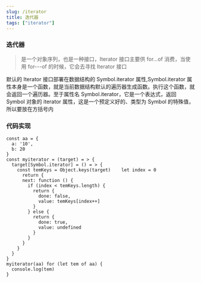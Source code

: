 ```yaml
---
slug: /iterator
title: 迭代器
tags: ["iterator"]
---
```


### 迭代器

> 是一个对象序列，也是一种接口，Iterator 接口主要供 for...of 消费，当使用 for---of 的时候，它会去寻找 Iterator 接口

默认的 Iterator 接口部署在数据结构的 Symbol.iterator 属性,Symbol.iterator 属性本身是一个函数，就是当前数据结构默认的遍历器生成函数。执行这个函数，就会返回一个遍历器。至于属性名 Symbol.iterator，它是一个表达式，返回 Symbol 对象的 iterator 属性，这是一个预定义好的、类型为 Symbol 的特殊值，所以要放在方括号内

### 代码实现

```
const aa = {
  a: '10',
  b: 20
}
const myiterator = (target) = > {
  target[Symbol.iterator] = () = > {
    const temKeys = Object.keys(target)    let index = 0
      return {
      next: function () {
        if (index < temKeys.length) {
          return {
            done: false,
            value: temKeys[index++]
          }
        } else {
          return {
            done: true,
            value: undefined
          }
        }
      }
    }
  }
}
myiterator(aa) for (let tem of aa) {
  console.log(tem)
}
```
